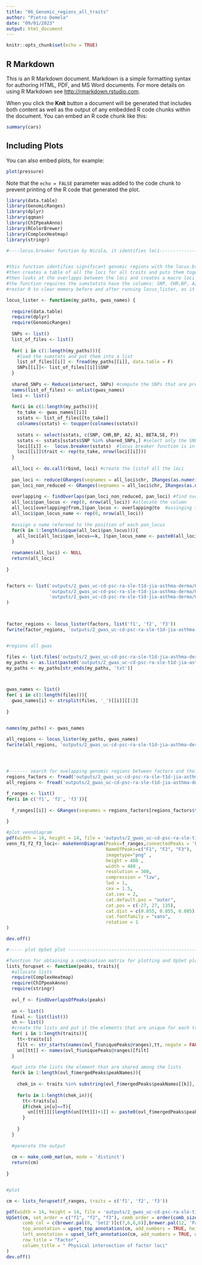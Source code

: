 ```yaml
---
title: "06_Genomic_regions_all_traits"
author: "Pietro Demela"
date: "09/01/2023"
output: html_document
---
```


```r
knitr::opts_chunk$set(echo = TRUE)
```

## R Markdown

This is an R Markdown document. Markdown is a simple formatting syntax for authoring HTML, PDF, and MS Word documents. For more details on using R Markdown see <http://rmarkdown.rstudio.com>.

When you click the **Knit** button a document will be generated that includes both content as well as the output of any embedded R code chunks within the document. You can embed an R code chunk like this:

```r
summary(cars)
```

## Including Plots

You can also embed plots, for example:

```r
plot(pressure)
```

Note that the `echo = FALSE` parameter was added to the code chunk to prevent printing of the R code that generated the plot.


```r

library(data.table)
library(GenomicRanges)
library(dplyr)
library(qqman)
library(ChIPpeakAnno)
library(RColorBrewer)
library(ComplexHeatmap)
library(stringr)

#----locus.breaker function by Nicola, it identifies loci-----------------------


#this function identifies significant genomic regions with the locus.breaker fuction
#then creates a table of all the loci for all traits and puts them togehter.
#then looks at the overlapps between the loci and creates a macro loci that do not overlapp among them and assigns them a unique number (column pan_loci)
#the function requires the sumstatsto have the columns: SNP, CHR,BP, A2 (EFFECT_ALLELE), A1 (NON_EFFECT_ALLELE), BETA,SE, P
#restar R to clear memory before and after running locus_lister, as it sometimes too large objects are generated

locus_lister <- function(my_paths, gwas_names) {
  
  require(data.table)
  require(dplyr)
  require(GenomicRanges)
  
  SNPs <- list()
  list_of_files <- list()
  
  for( i in c(1:length(my_paths))){
    #load the sumstats and put them into a list
    list_of_files[[i]] <- fread(my_paths[[i]], data.table = F)
    SNPs[[i]]<- list_of_files[[i]]$SNP
  }
  
  shared_SNPs <- Reduce(intersect, SNPs) #compute the SNPs that are present in all the summary stats
  names(list_of_files) <- unlist(gwas_names)
  loci <- list()
  
  for(i in c(1:length(my_paths))){
    to_take <- gwas_names[[i]]
    sstats <- list_of_files[[to_take]]
    colnames(sstats) <- toupper(colnames(sstats))
    
    sstats <- select(sstats, c(SNP, CHR,BP, A2, A1, BETA,SE, P))
    sstats <- sstats[sstats$SNP %in% shared_SNPs,] #select only the SNPs that are shared among all the traits
    loci[[i]] <-  locus.breaker(sstats)  #locus breaker function is in my R profile
    loci[[i]]$trait <- rep(to_take, nrow(loci[[i]]))
  }
  
  all_loci <- do.call(rbind, loci) #create the listof all the loci
  
  pan_loci <- reduce(GRanges(seqnames = all_loci$chr, IRanges(as.numeric(all_loci$start), as.numeric(all_loci$end)))) 
  pan_loci_non_reduced <- GRanges(seqnames = all_loci$chr, IRanges(as.numeric(all_loci$start), as.numeric(all_loci$end)))
  
  overlapping <- findOverlaps(pan_loci_non_reduced, pan_loci) #find overlaps between all the loci and use it as an index of the unique non overlapping loci
  all_loci$pan_locus <- rep(0, nrow(all_loci)) #allocate the column 
  all_loci[overlapping@from,]$pan_locus <- overlapping@to  #assinging the number as index of which macro loci is overlapping 
  all_loci$pan_locus_name <- rep(0, nrow(all_loci))
  
  #assign a name refereed to the position of each pan_locus
  for(k in 1:length(unique(all_loci$pan_locus))){
    all_loci[all_loci$pan_locus==k, ]$pan_locus_name <- paste0(all_loci[all_loci$pan_locus==k, ]$chr,'_',  min(all_loci[all_loci$pan_locus==k, ]$start), '_',  max(all_loci[all_loci$pan_locus==k, ]$end))
  }
  
  rownames(all_loci) <- NULL
  return(all_loci)
  
}


factors <- list('outputs/2_gwas_uc-cd-psc-ra-sle-t1d-jia-asthma-derma/05_munge_for_nicola/munged/f1_munged_build37.txt',
                'outputs/2_gwas_uc-cd-psc-ra-sle-t1d-jia-asthma-derma/05_munge_for_nicola/munged/f2_munged_build37.txt',
                'outputs/2_gwas_uc-cd-psc-ra-sle-t1d-jia-asthma-derma/05_munge_for_nicola/munged/f3_munged_build37.txt'
)



factor_regions <- locus_lister(factors, list('f1', 'f2', 'f3')) 
fwrite(factor_regions, 'outputs/2_gwas_uc-cd-psc-ra-sle-t1d-jia-asthma-derma/06_genomic_regions_all_traits_munged/factor.regions.txt', sep='\t', col.names = T, row.names = F)


#regions all gwas

files <- list.files('outputs/2_gwas_uc-cd-psc-ra-sle-t1d-jia-asthma-derma/05_munge_for_nicola/munged/') #get the file names
my_paths <- as.list(paste0('outputs/2_gwas_uc-cd-psc-ra-sle-t1d-jia-asthma-derma/05_munge_for_nicola/munged/', files)) #create paths
my_paths <- my_paths[str_ends(my_paths, 'txt')]



gwas_names <- list()
for( i in c(1:length(files))){
  gwas_names[i] <- strsplit(files, '_')[[i]][[1]]
  
}


names(my_paths) <- gwas_names

all_regions <- locus_lister(my_paths, gwas_names)
fwrite(all_regions, 'outputs/2_gwas_uc-cd-psc-ra-sle-t1d-jia-asthma-derma/06_genomic_regions_all_traits_munged/loci_all_traits.txt', sep='\t', col.names = T, row.names = F)




#------- search for ovelapping genomic regions between factors and their respective traits ---------
regions_factors <- fread('outputs/2_gwas_uc-cd-psc-ra-sle-t1d-jia-asthma-derma/06_genomic_regions_all_traits_munged/factor.regions.txt', data.table = F)
all_regions <- fread('outputs/2_gwas_uc-cd-psc-ra-sle-t1d-jia-asthma-derma/06_genomic_regions_all_traits_munged/all_regions.txt', data.table=F)

f_ranges <- list()
for(i in c('f1', 'f2', 'f3')){
  
  f_ranges[[i]] <- GRanges(seqnames = regions_factors[regions_factors$trait==i,]$chr, IRanges(as.numeric(regions_factors[regions_factors$trait==i,]$start),as.numeric(regions_factors[regions_factors$trait==i,]$end)))
  
}

#plot venndiagram
pdf(width = 14, height = 14, file = 'outputs/2_gwas_uc-cd-psc-ra-sle-t1d-jia-asthma-derma/06_genomic_regions_all_traits_munged/venn_f1_f2_f3_loci.pdf')
venn_f1_f2_f3_loci<- makeVennDiagram(Peaks=f_ranges,connectedPeaks = 'keepAll',
                                     NameOfPeaks=c("F1", "F2", "F3"),
                                     imagetype="png" ,
                                     height = 480 , 
                                     width = 480 , 
                                     resolution = 300,
                                     compression = "lzw",
                                     lwd = 1,
                                     cex = 1.5,
                                     cat.cex = 2,
                                     cat.default.pos = "outer",
                                     cat.pos = c(-27, 27, 135),
                                     cat.dist = c(0.055, 0.055, 0.085),
                                     cat.fontfamily = "sans",
                                     rotation = 1
)

dev.off()

#----- plot UpSet plot ---------------------------------------------------------

#function for obtaining a combination matrix for plotting and UpSet plot from Granges names
lists_forupset <- function(peaks, traits){ 
  #allocate lists
  require(ComplexHeatmap)
  require(ChIPpeakAnno)
  require(stringr)
  
  ovl_f <- findOverlapsOfPeaks(peaks)
  
  un <- list()
  final <- list(list())
  sh <- list()
  #create the lists and put it the elements that are unique for each trait
  for( i in 1:length(traits)){
    tt<-traits[i]
    filt <- str_starts(names(ovl_f$uniquePeaks@ranges),tt, negate = FALSE)
    un[[tt]] <- names(ovl_f$uniquePeaks@ranges)[filt]
  }
  
  #put into the lists the element that are shared among the lists
  for(k in 1:length(ovl_f$mergedPeaks$peakNames)){
    
    chek_in <- traits %in% substring(ovl_f$mergedPeaks$peakNames[[k]], first = 1, last = 2) #check if there is f1, f2 or f3
    
    for(u in 1:length(chek_in)){
      tt<-traits[u]
      if(chek_in[u]==T){
        un[[tt]][[length(un[[tt]])+1]] <- paste0(ovl_f$mergedPeaks$peakNames[[k]], collapse = '-')
      }
      
    }
  }
  
  #generate the output
  
  cm <- make_comb_mat(un, mode = 'distinct')
  return(cm)
  
}


#plot

cm <- lists_forupset(f_ranges, traits = c('f1', 'f2', 'f3')) 

pdf(width = 14, height = 14, file = 'outputs/2_gwas_uc-cd-psc-ra-sle-t1d-jia-asthma-derma/06_genomic_regions_all_traits_munged/upset_f1_f2_f3_loci.pdf')
UpSet(cm, set_order = c("f1", "f2", "f3"), comb_order = order(comb_size(cm), decreasing = F),
      comb_col = c(brewer.pal(8, 'Set2')[c(7,6,6,6)],brewer.pal(12, 'Paired')[c(2,4,6)]),
      top_annotation = upset_top_annotation(cm, add_numbers = TRUE, height = unit(6, "cm")),
      left_annotation = upset_left_annotation(cm, add_numbers = TRUE, width = unit(3,'cm'), gp = gpar(fill = brewer.pal(5, 'Greys')[1])  ),
      row_title = "Factor", 
      column_title = " Physical intersection of factor loci"
)
dev.off()

```

